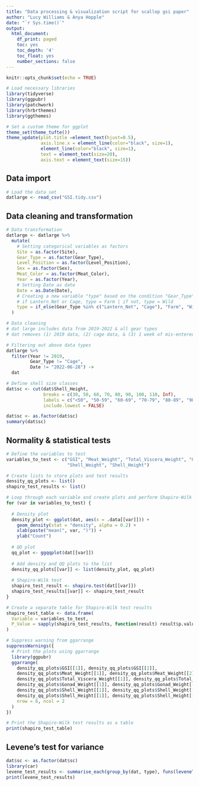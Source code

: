 ---
title: "Data processing & visualization script for scallop gsi paper"
author: "Lucy Williams & Anya Hopple"
date: "`r Sys.time()`"
output:
  html_document:
    df_print: paged
    toc: yes
    toc_depth: '4'
    toc_float: yes
    number_sections: false
---

```{r setup, include=FALSE}
knitr::opts_chunk$set(echo = TRUE)

# Load necessary libraries
library(tidyverse)
library(ggpubr)
library(patchwork) 
library(hrbrthemes) 
library(ggthemes)

# Set a custom theme for ggplot
theme_set(theme_tufte())
theme_update(plot.title =element_text(hjust=0.5),
             axis.line.x = element_line(color="black", size=1), 
             element_line(color="black", size=1),
             text = element_text(size=20),
             axis.text = element_text(size=15)) 
```

## Data import

```{r}

# Load the data set
datlarge <- read_csv("GSI.tidy.csv")
```

## Data cleaning and transformation

```{r}

# Data transformation
datlarge <- datlarge %>%
  mutate(
    # Setting categorical variables as factors
    Site = as.factor(Site),
    Gear_Type = as.factor(Gear_Type),
    Level_Position = as.factor(Level_Position),
    Sex = as.factor(Sex),
    Meat_Color = as.factor(Meat_Color),
    Year = as.factor(Year),
    # Setting Date as date
    Date = as.Date(Date),
    # Creating a new variable "type" based on the condition "Gear_Type";
    # if Lantern_Net or Cage, type = Farm | if not, type = Wild
    type = if_else(Gear_Type %in% c("Lantern_Net", "Cage"), "Farm", "Wild")
  )

# Data cleaning
# dat large includes data from 2019-2022 & all gear types
# dat removes (1) 2019 data, (2) cage data, & (3) 1 week of mis-entered data in 2022

# Filtering out above data types
datlarge %>%
  filter(Year != 2019, 
         Gear_Type != "Cage",
         Date != "2022-06-28") ->
  dat

# Define shell size classes
dat$sc <- cut(dat$Shell_Height,
              breaks = c(30, 50, 60, 70, 80, 90, 100, 110, Inf),
              labels = c("<50", "50-59", "60-69", "70-79", "80-89", "90-99", "100-109", ">110"),
              include.lowest = FALSE)

dat$sc <- as.factor(dat$sc)
summary(dat$sc)
```

## Normality & statistical tests

```{r}
# Define the variables to test
variables_to_test <- c("GSI", "Meat_Weight", "Total_Viscera_Weight", "Gonad_Weight",
                       "Shell_Weight", "Shell_Height")

# Create lists to store plots and test results
density_qq_plots <- list()
shapiro_test_results <- list()

# Loop through each variable and create plots and perform Shapiro-Wilk test
for (var in variables_to_test) {
  
  # Density plot
  density_plot <- ggplot(dat, aes(x = .data[[var]])) +
    geom_density(stat = "density", alpha = 0.2) +
    xlab(paste("mean(", var, ")")) +
    ylab("Count")
  
  # QQ plot
  qq_plot <- ggqqplot(dat[[var]])
  
  # Add density and QQ plots to the list
  density_qq_plots[[var]] <- list(density_plot, qq_plot)
  
  # Shapiro-Wilk test
  shapiro_test_result <- shapiro.test(dat[[var]])
  shapiro_test_results[[var]] <- shapiro_test_result
}

# Create a separate table for Shapiro-Wilk test results
shapiro_test_table <- data.frame(
  Variable = variables_to_test,
  P_Value = sapply(shapiro_test_results, function(result) result$p.value)
)

# Suppress warning from ggarrange
suppressWarnings({
  # Print the plots using ggarrange
  library(ggpubr)
  ggarrange(
    density_qq_plots$GSI[[1]], density_qq_plots$GSI[[2]],
    density_qq_plots$Meat_Weight[[1]], density_qq_plots$Meat_Weight[[2]],
    density_qq_plots$Total_Viscera_Weight[[1]], density_qq_plots$Total_Viscera_Weight[[2]],
    density_qq_plots$Gonad_Weight[[1]], density_qq_plots$Gonad_Weight[[2]],
    density_qq_plots$Shell_Weight[[1]], density_qq_plots$Shell_Weight[[2]],
    density_qq_plots$Shell_Height[[1]], density_qq_plots$Shell_Height[[2]],
    nrow = 6, ncol = 2
  )
})

# Print the Shapiro-Wilk test results as a table
print(shapiro_test_table)
```

## Levene's test for variance

```{r}

dat$sc <- as.factor(dat$sc)
library(car)
levene_test_results <- summarise_each(group_by(dat, type), funs(leveneTest(.[[var]])))
print(levene_test_results)

```

